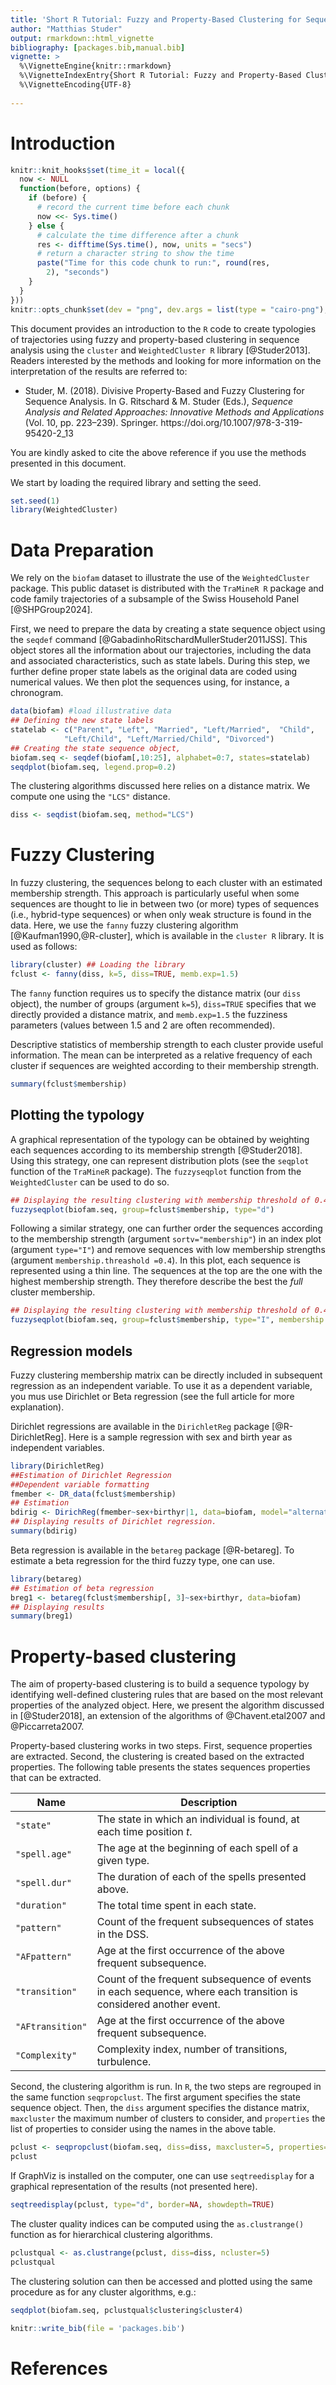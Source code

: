 ---
title: 'Short R Tutorial: Fuzzy and Property-Based Clustering for Sequence Analysis'
author: "Matthias Studer"
output: rmarkdown::html_vignette
bibliography: [packages.bib,manual.bib]
vignette: >
  %\VignetteEngine{knitr::rmarkdown}
  %\VignetteIndexEntry{Short R Tutorial: Fuzzy and Property-Based Clustering for Sequence Analysis}
  %\VignetteEncoding{UTF-8}
    
---

# Introduction 
```{r, include=FALSE}
knitr::knit_hooks$set(time_it = local({
  now <- NULL
  function(before, options) {
    if (before) {
      # record the current time before each chunk
      now <<- Sys.time()
    } else {
      # calculate the time difference after a chunk
      res <- difftime(Sys.time(), now, units = "secs")
      # return a character string to show the time
      paste("Time for this code chunk to run:", round(res,
        2), "seconds")
    }
  }
}))
knitr::opts_chunk$set(dev = "png", dev.args = list(type = "cairo-png"), time_it=TRUE)
```


This document provides an introduction to the `R` code to create typologies of trajectories using fuzzy and property-based clustering in sequence analysis using the `cluster` and `WeightedCluster R` library [@Studer2013]. Readers interested by the methods and looking for more information on the interpretation of the results are referred to:

 - Studer, M. (2018). Divisive Property-Based and Fuzzy Clustering for Sequence Analysis. In G. Ritschard & M. Studer (Eds.), *Sequence Analysis and Related Approaches: Innovative Methods and Applications* (Vol. 10, pp. 223–239). Springer. https://doi.org/10.1007/978-3-319-95420-2_13

You are kindly asked to cite the above reference if you use the methods presented in this document. 

We start by loading the required library and setting the seed. 


```{r, message=FALSE}
set.seed(1)
library(WeightedCluster)
```


# Data Preparation

We rely on the `biofam` dataset to illustrate the use of the `WeightedCluster` package. This public dataset is distributed with the `TraMineR R` package and code family trajectories of a subsample of the Swiss Household Panel [@SHPGroup2024].

First, we need to prepare the data by creating a state sequence object using the `seqdef` command [@GabadinhoRitschardMullerStuder2011JSS]. This object stores all the information about our trajectories, including the data and associated characteristics, such as state labels. During this step, we further define proper state labels as the original data are coded using numerical values. We then plot the sequences using, for instance, a chronogram. 

```{r seqdefbiofam, warning=FALSE, message=FALSE, fig.width=8, fig.height=5}
data(biofam) #load illustrative data
## Defining the new state labels 
statelab <- c("Parent", "Left", "Married", "Left/Married",  "Child", 
            "Left/Child", "Left/Married/Child", "Divorced")
## Creating the state sequence object,
biofam.seq <- seqdef(biofam[,10:25], alphabet=0:7, states=statelab)
seqdplot(biofam.seq, legend.prop=0.2)
```

The clustering algorithms discussed here relies on a distance matrix. We compute one using the `"LCS"` distance. 

```{r, message=FALSE}
diss <- seqdist(biofam.seq, method="LCS")
```


# Fuzzy Clustering 

In fuzzy clustering, the sequences belong to each cluster with an estimated membership strength. This approach is particularly useful when some sequences are thought to lie in between two (or more) types of sequences (i.e., hybrid-type sequences) or when only weak structure is found in the data. Here, we use the `fanny` fuzzy clustering algorithm [@Kaufman1990,@R-cluster], which is available in the `cluster R` library. It is used as follows:

```{r fannyclust, warning=FALSE, message=FALSE}
library(cluster) ## Loading the library
fclust <- fanny(diss, k=5, diss=TRUE, memb.exp=1.5)
```

The `fanny` function requires us to specify the distance matrix (our `diss` object), the number of groups (argument `k=5`), `diss=TRUE` specifies that we directly provided a distance matrix, and `memb.exp=1.5` the fuzziness parameters (values between 1.5 and 2 are often recommended). 


Descriptive statistics of membership strength to each cluster provide useful information. The mean can be interpreted as a relative frequency of each cluster if sequences are weighted according to their membership strength.

```{r}
summary(fclust$membership)
```


## Plotting the typology

A graphical representation of the typology can be obtained by weighting each sequences according to its membership strength [@Studer2018]. Using this strategy, one can represent distribution plots (see the `seqplot` function of the `TraMineR` package). The `fuzzyseqplot` function from the `WeightedCluster` can be used to do so. 

```{r plotfd, fig.width=8, fig.height=5}
## Displaying the resulting clustering with membership threshold of 0.4
fuzzyseqplot(biofam.seq, group=fclust$membership, type="d")
```

Following a similar strategy, one can further order the sequences according to the membership strength (argument `sortv="membership"`) in an index plot (argument `type="I"`) and remove sequences with low membership strengths (argument `membership.threashold =0.4`). In this plot, each sequence is represented using a thin line. The sequences at the top are the one with the highest membership strength. They therefore describe the best the *full* cluster membership. 

```{r plotf, fig.width=8, fig.height=5}
## Displaying the resulting clustering with membership threshold of 0.4
fuzzyseqplot(biofam.seq, group=fclust$membership, type="I", membership.threashold =0.4, sortv="membership")
```
## Regression models

Fuzzy clustering membership matrix can be directly included in subsequent regression as an independent variable. To use it as a dependent variable, you mus use Dirichlet or Beta regression (see the full article for more explanation). 

Dirichlet regressions are available in the `DirichletReg` package [@R-DirichletReg]. Here is a sample regression with sex and birth year as independent variables. 

```{r dreg}
library(DirichletReg)
##Estimation of Dirichlet Regression
##Dependent variable formatting
fmember <- DR_data(fclust$membership)
## Estimation
bdirig <- DirichReg(fmember~sex+birthyr|1, data=biofam, model="alternative")
## Displaying results of Dirichlet regression.
summary(bdirig)
```


Beta regression is available in the `betareg` package [@R-betareg]. To estimate a beta regression for the third fuzzy type, one can use.

```{r betareg}
library(betareg)
## Estimation of beta regression
breg1 <- betareg(fclust$membership[, 3]~sex+birthyr, data=biofam)
## Displaying results
summary(breg1)
```



# Property-based clustering

The aim of property-based clustering is to build a sequence typology by identifying well-defined clustering rules that are based on the most relevant properties of the analyzed object. Here, we present the algorithm discussed in [@Studer2018], an extension of the algorithms of @Chavent.etal2007 and @Piccarreta2007. 

Property-based clustering works in two steps. First, sequence properties are extracted. Second, the clustering is created based on the extracted properties. The following table presents the states sequences properties that can be extracted.


Name            | Description
----------------|-----------------------------------------------
`"state"`       | The state in which an individual is found, at each time position $t$.
`"spell.age"`   | The age at the beginning of each spell of a given type.
`"spell.dur"`   | The duration of each of the spells presented above.
`"duration"`    | The total time spent in each state.
`"pattern"`     | Count of the frequent subsequences of states in the DSS.
`"AFpattern"`   | Age at the first occurrence of the above frequent subsequence.
`"transition"`  | Count of the frequent subsequence of events in each sequence, where each transition is considered another event.
`"AFtransition"`| Age at the first occurrence of the above frequent subsequence.
`"Complexity"`  | Complexity index, number of transitions, turbulence.

Second, the clustering algorithm is run. In `R`, the two steps are regrouped in the same function `seqpropclust`. The first argument specifies the state sequence object. Then, the `diss` argument specifies the distance matrix, `maxcluster` the maximum number of clusters to consider, and `properties` the list of properties to consider using the names in the above table. 

```{r}
pclust <- seqpropclust(biofam.seq, diss=diss, maxcluster=5, properties=c("state", "duration"))
pclust
```


If GraphViz is installed on the computer, one can use `seqtreedisplay` for a graphical representation of the results (not presented here).

```{r, eval=FALSE}
seqtreedisplay(pclust, type="d", border=NA, showdepth=TRUE)
```


The cluster quality indices can be computed using the `as.clustrange()` function as for hierarchical clustering algorithms. 

```{r}
pclustqual <- as.clustrange(pclust, diss=diss, ncluster=5)
pclustqual
```



The clustering solution can then be accessed and plotted using the same procedure as for any cluster algorithms, e.g.:

```{r, fig.width=8, fig.height=5}
seqdplot(biofam.seq, pclustqual$clustering$cluster4)
```

```{r, include=FALSE}
knitr::write_bib(file = 'packages.bib')
```


# References
